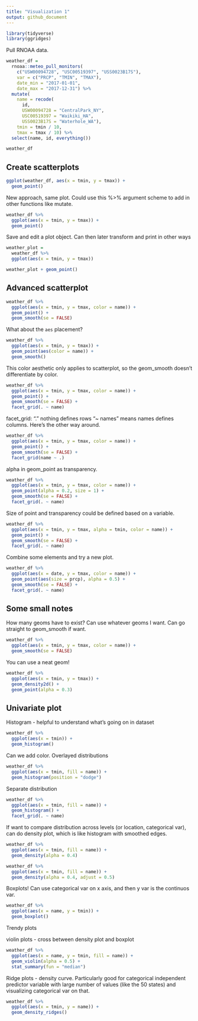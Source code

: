 ```yaml
---
title: "Visualization 1"
output: github_document
---
```


```r
library(tidyverse)
library(ggridges)
```

Pull RNOAA data.

```r
weather_df = 
  rnoaa::meteo_pull_monitors(
    c("USW00094728", "USC00519397", "USS0023B17S"),
    var = c("PRCP", "TMIN", "TMAX"), 
    date_min = "2017-01-01",
    date_max = "2017-12-31") %>%
  mutate(
    name = recode(
      id, 
      USW00094728 = "CentralPark_NY", 
      USC00519397 = "Waikiki_HA",
      USS0023B17S = "Waterhole_WA"),
    tmin = tmin / 10,
    tmax = tmax / 10) %>%
  select(name, id, everything())

weather_df
```

## Create scatterplots

```r
ggplot(weather_df, aes(x = tmin, y = tmax)) + 
  geom_point()
```

New approach, same plot. Could use this %>% argument scheme to add in other functions like mutate. 

```r
weather_df %>% 
  ggplot(aes(x = tmin, y = tmax)) +
  geom_point()
```

Save and edit a plot object. Can then later transform and print in other ways

```r
weather_plot = 
  weather_df %>% 
  ggplot(aes(x = tmin, y = tmax))

weather_plot + geom_point()
```

## Advanced scatterplot

```r
weather_df %>% 
  ggplot(aes(x = tmin, y = tmax, color = name)) +
  geom_point() +
  geom_smooth(se = FALSE)
```

What about the `aes` placement?

```r
weather_df %>% 
  ggplot(aes(x = tmin, y = tmax)) +
  geom_point(aes(color = name)) +
  geom_smooth()
```

This color aesthetic only applies to scatterplot, so the geom_smooth doesn't differentiate by color. 

```r
weather_df %>% 
  ggplot(aes(x = tmin, y = tmax, color = name)) +
  geom_point() +
  geom_smooth(se = FALSE) +
  facet_grid(. ~ name)
```

facet_grid: "." nothing defines rows "~ names" means names defines columns. Here's the other way around.

```r
weather_df %>% 
  ggplot(aes(x = tmin, y = tmax, color = name)) +
  geom_point() +
  geom_smooth(se = FALSE) +
  facet_grid(name ~ .)
```

alpha in geom_point as transparency. 

```r
weather_df %>% 
  ggplot(aes(x = tmin, y = tmax, color = name)) +
  geom_point(alpha = 0.2, size = 1) +
  geom_smooth(se = FALSE) +
  facet_grid(. ~ name)
```

Size of point and transparency could be defined based on a variable.

```r
weather_df %>% 
  ggplot(aes(x = tmin, y = tmax, alpha = tmin, color = name)) +
  geom_point() +
  geom_smooth(se = FALSE) +
  facet_grid(. ~ name)
```

Combine some elements and try a new plot. 

```r
weather_df %>% 
  ggplot(aes(x = date, y = tmax, color = name)) + 
  geom_point(aes(size = prcp), alpha = 0.5) + 
  geom_smooth(se = FALSE) + 
  facet_grid(. ~ name)
```

## Some small notes

How many geoms have to exist? Can use whatever geoms I want. Can go straight to geom_smooth if want. 

```r
weather_df %>% 
  ggplot(aes(x = tmin, y = tmax, color = name)) +
  geom_smooth(se = FALSE)
```

You can use a neat geom!

```r
weather_df %>% 
  ggplot(aes(x = tmin, y = tmax)) + 
  geom_density2d() + 
  geom_point(alpha = 0.3)
```

## Univariate plot

Histogram - helpful to understand what's going on in dataset

```r
weather_df %>% 
  ggplot(aes(x = tmin)) + 
  geom_histogram()
```

Can we add color. Overlayed distributions

```r
weather_df %>% 
  ggplot(aes(x = tmin, fill = name)) + 
  geom_histogram(position = "dodge")
```

Separate distribution

```r
weather_df %>% 
  ggplot(aes(x = tmin, fill = name)) + 
  geom_histogram() + 
  facet_grid(. ~ name)
```

If want to compare distribution across levels (or location, categorical var), can do density plot, which is like histogram with smoothed edges.

```r
weather_df %>% 
  ggplot(aes(x = tmin, fill = name)) +
  geom_density(alpha = 0.4)
```

```r
weather_df %>% 
  ggplot(aes(x = tmin, fill = name)) +
  geom_density(alpha = 0.4, adjust = 0.5)
```

Boxplots! Can use categorical var on x axis, and then y var is the continuos var.

```r
weather_df %>% 
  ggplot(aes(x = name, y = tmin)) + 
  geom_boxplot()
```

Trendy plots

violin plots - cross between density plot and boxplot

```r
weather_df %>% 
  ggplot(aes(x = name, y = tmin, fill = name)) +
  geom_violin(alpha = 0.5) + 
  stat_summary(fun = "median")
```

Ridge plots - density curve. Particularly good for categorical independent predictor variable with large number of values (like the 50 states) and visualizing categorical var on that.

```r
weather_df %>% 
  ggplot(aes(x = tmin, y = name)) +
  geom_density_ridges()
```


